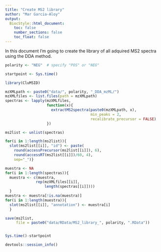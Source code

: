 ```yaml
---
title: "Create MS2 library"
author: "Mar Garcia-Aloy"
output: 
  BiocStyle::html_document:
    toc: false
    number_sections: false
    toc_float: false
---
```


In this document I'm going to create the library of all adquired MS2 
spectra using the DDA method.  


```r
polarity <- "NEG"  # specify "POS" or "NEG"

startpoint <- Sys.time()

library(CluMSID)

mzXMLpath <- paste0("data/", polarity, "_DDA_mzML/")
mzXMLfiles <- list.files(path = mzXMLpath)
spectras <- lapply(mzXMLfiles, 
                   function(x){
                     extractMS2spectra(paste0(mzXMLpath, x),
                                       min_peaks = 2,
                                       recalibrate_precursor = FALSE)
                   })

ms2list <- unlist(spectras)

for(i in 1:length(ms2list)){
  slot(ms2list[[i]], "id") <- paste(
    round(accessPrecursor(ms2list[[i]]), 6),
    round(accessRT(ms2list[[i]])/60, 4),
    sep="_")}

muestra <- NA
for(i in 1:length(spectras)){
  muestra <- c(muestra,
              rep(mzXMLfiles[[i]],
                  length(spectras[[i]])))
  }
muestra <- muestra[!is.na(muestra)]
for(i in 1:length(muestra)){
  slot(ms2list[[i]], "annotation") <- muestra[i]
  }

save(ms2list, 
     file = paste0("data/RData/MS2_library_", polarity, ".RData"))


Sys.time()-startpoint

devtools::session_info()
```


